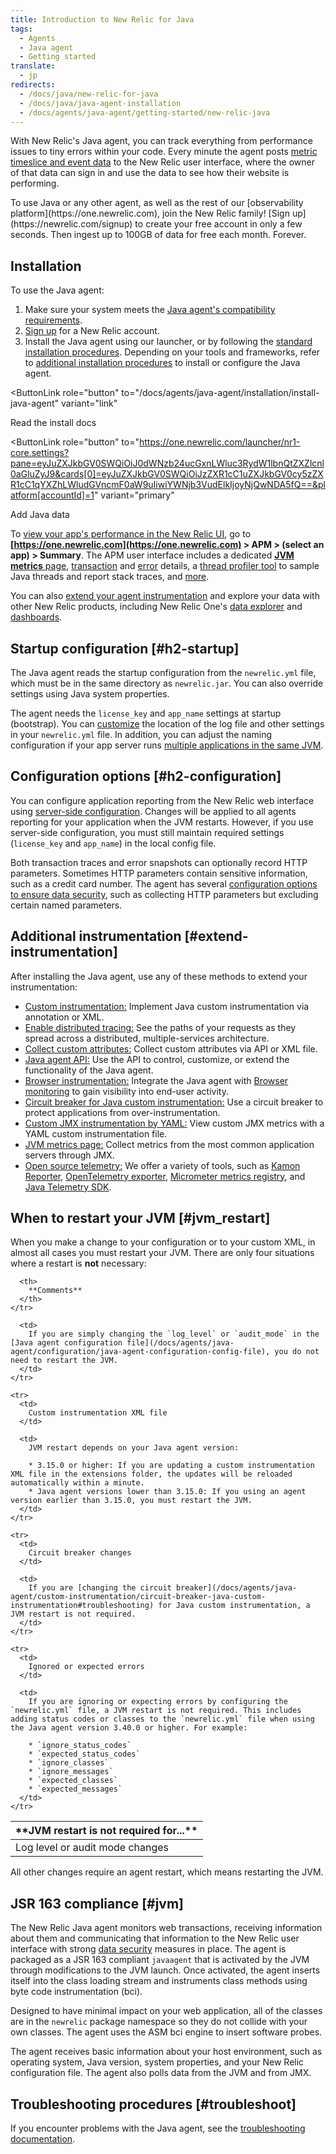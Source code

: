 ```yaml
---
title: Introduction to New Relic for Java
tags:
  - Agents
  - Java agent
  - Getting started
translate:
  - jp
redirects:
  - /docs/java/new-relic-for-java
  - /docs/java/java-agent-installation
  - /docs/agents/java-agent/getting-started/new-relic-java
---
```


With New Relic's Java agent, you can track everything from performance issues to tiny errors within your code. Every minute the agent posts [metric timeslice and event data](/docs/data-analysis/metrics/analyze-your-metrics/data-collection-metric-timeslice-event-data) to the New Relic user interface, where the owner of that data can sign in and use the data to see how their website is performing.

<Callout variant="tip">
  To use Java or any other agent, as well as the rest of our [observability platform](https://one.newrelic.com), join the New Relic family! [Sign up](https://newrelic.com/signup) to create your free account in only a few seconds. Then ingest up to 100GB of data for free each month. Forever.
</Callout>

## Installation

To use the Java agent:

1. Make sure your system meets the [Java agent's compatibility requirements](/docs/compatibility-requirements-java-agent).
2. [Sign up](/docs/accounts-partnerships/accounts/account-setup/creating-your-new-relic-account) for a New Relic account.
3. Install the Java agent using our launcher, or by following the [standard installation procedures](/docs/agents/java-agent/installation/java-agent-manual-installation). Depending on your tools and frameworks, refer to [additional installation procedures](/docs/agents/java-agent/additional-installation) to install or configure the Java agent.

<ButtonLink
  role="button"
  to="/docs/agents/java-agent/installation/install-java-agent"
  variant="link"
>
  Read the install docs
</ButtonLink>

<ButtonLink
  role="button"
  to="https://one.newrelic.com/launcher/nr1-core.settings?pane=eyJuZXJkbGV0SWQiOiJ0dWNzb24ucGxnLWluc3RydW1lbnQtZXZlcnl0aGluZyJ9&cards[0]=eyJuZXJkbGV0SWQiOiJzZXR1cC1uZXJkbGV0cy5zZXR1cC1qYXZhLWludGVncmF0aW9uIiwiYWNjb3VudElkIjoyNjQwNDA5fQ==&platform[accountId]=1"
  variant="primary"
>
  Add Java data
</ButtonLink>

To [view your app's performance in the New Relic UI](/docs/apm/applications-menu/monitoring/apm-overview-page), go to **[https://one.newrelic.com](https://one.newrelic.com) > APM > (select an app) > Summary**. The APM user interface includes a dedicated [**JVM metrics** page](/docs/agents/java-agent/features/jvm-metrics-page), [transaction](/docs/apm/transactions) and [error](/docs/apm/applications-menu/error-analytics/introduction-error-analytics) details, a [thread profiler tool](/docs/apm/applications-menu/events/thread-profiler-tool) to sample Java threads and report stack traces, and [more](/docs/apm/applications-menu).

You can also [extend your agent instrumentation](#extend-instrumentation) and explore your data with other New Relic products, including New Relic One's [data explorer](/docs/query-your-data/explore-query-data/data-explorer/introduction-data-explorer) and [dashboards](/docs/query-your-data/explore-query-data/dashboards/introduction-new-relic-one-dashboards).

## Startup configuration [#h2-startup]

The Java agent reads the startup configuration from the `newrelic.yml` file, which must be in the same directory as `newrelic.jar`. You can also override settings using Java system properties.

The agent needs the `license_key` and `app_name` settings at startup (bootstrap). You can [customize](/docs/agents/java-agent/configuration/java-agent-configuration-config-file) the location of the log file and other settings in your `newrelic.yml` file. In addition, you can adjust the naming configuration if your app server runs [multiple applications in the same JVM](/docs/agents/java-agent/configuration/automatic-application-naming).

## Configuration options [#h2-configuration]

You can configure application reporting from the New Relic web interface using [server-side configuration](/docs/agents/manage-apm-agents/configuration/server-side-agent-configuration). Changes will be applied to all agents reporting for your application when the JVM restarts. However, if you use server-side configuration, you must still maintain required settings (`license_key` and `app_name`) in the local config file.

Both transaction traces and error snapshots can optionally record HTTP parameters. Sometimes HTTP parameters contain sensitive information, such as a credit card number. The agent has several [configuration options to ensure data security](/docs/agents/java-agent/getting-started/apm-agent-security-java), such as collecting HTTP parameters but excluding certain named parameters.

## Additional instrumentation [#extend-instrumentation]

After installing the Java agent, use any of these methods to extend your instrumentation:

* [Custom instrumentation:](/docs/agents/manage-apm-agents/agent-metrics/custom-instrumentation) Implement Java custom instrumentation via annotation or XML.
* [Enable distributed tracing](/docs/apm/distributed-tracing/getting-started/introduction-distributed-tracing)[:](/docs/agents/manage-apm-agents/agent-metrics/collect-custom-attributes) See the paths of your requests as they spread across a distributed, multiple-services architecture.
* [Collect custom attributes:](/docs/agents/manage-apm-agents/agent-metrics/collect-custom-attributes) Collect custom attributes via API or XML file.
* [Java agent API:](/docs/agents/java-agent/custom-instrumentation/java-agent-api) Use the API to control, customize, or extend the functionality of the Java agent.
* [Browser instrumentation:](/docs/browser/new-relic-browser/page-load-timing-resources/page-load-timing-process) Integrate the Java agent with [Browser monitoring](/docs/browser/new-relic-browser/getting-started/new-relic-browser) to gain visibility into end-user activity.
* [Circuit breaker for Java custom instrumentation:](/docs/agents/java-agent/custom-instrumentation/circuit-breaker-java-custom-instrumentation) Use a circuit breaker to protect applications from over-instrumentation.
* [Custom JMX instrumentation by YAML:](/docs/agents/java-agent/custom-instrumentation/custom-jmx-instrumentation-yaml) View custom JMX metrics with a YAML custom instrumentation file.
* [JVM metrics page:](/docs/apm/applications-menu/monitoring/jvm-metrics-page) Collect metrics from the most common application servers through JMX.
* [Open source telemetry:](/docs/integrations/open-source-telemetry-integrations/get-started/introduction-new-relics-open-source-telemetry-integrations) We offer a variety of tools, such as [Kamon Reporter](/docs/integrations/open-source-telemetry-integrations/open-source-telemetry-integration-list/kamon-reporter), [OpenTelemetry exporter](/docs/integrations/open-source-telemetry-integrations/open-source-telemetry-integration-list/new-relics-opentelemetry-integration), [Micrometer metrics registry](/docs/integrations/open-source-telemetry-integrations/open-source-telemetry-integration-list/new-relics-micrometer-integration), and [Java Telemetry SDK](/docs/data-ingest-apis/get-data-new-relic/new-relic-sdks/telemetry-sdks-send-custom-telemetry-data-new-relic).

## When to restart your JVM [#jvm_restart]

When you make a change to your configuration or to your custom XML, in almost all cases you must restart your JVM. There are only four situations where a restart is **not** necessary:

<table>
  <thead>
    <tr>
      <th style={{ width: "200px" }}>
        **JVM restart is not required for...**
      </th>

      <th>
        **Comments**
      </th>
    </tr>
  </thead>

  <tbody>
    <tr>
      <td>
        Log level or audit mode changes
      </td>

      <td>
        If you are simply changing the `log_level` or `audit_mode` in the [Java agent configuration file](/docs/agents/java-agent/configuration/java-agent-configuration-config-file), you do not need to restart the JVM.
      </td>
    </tr>

    <tr>
      <td>
        Custom instrumentation XML file
      </td>

      <td>
        JVM restart depends on your Java agent version:

        * 3.15.0 or higher: If you are updating a custom instrumentation XML file in the extensions folder, the updates will be reloaded automatically within a minute.
        * Java agent versions lower than 3.15.0: If you using an agent version earlier than 3.15.0, you must restart the JVM.
      </td>
    </tr>

    <tr>
      <td>
        Circuit breaker changes
      </td>

      <td>
        If you are [changing the circuit breaker](/docs/agents/java-agent/custom-instrumentation/circuit-breaker-java-custom-instrumentation#troubleshooting) for Java custom instrumentation, a JVM restart is not required.
      </td>
    </tr>

    <tr>
      <td>
        Ignored or expected errors
      </td>

      <td>
        If you are ignoring or expecting errors by configuring the `newrelic.yml` file, a JVM restart is not required. This includes adding status codes or classes to the `newrelic.yml` file when using the Java agent version 3.40.0 or higher. For example:

        * `ignore_status_codes`
        * `expected_status_codes`
        * `ignore_classes`
        * `ignore_messages`
        * `expected_classes`
        * `expected_messages`
      </td>
    </tr>
  </tbody>
</table>

All other changes require an agent restart, which means restarting the JVM.

## JSR 163 compliance [#jvm]

The New Relic Java agent monitors web transactions, receiving information about them and communicating that information to the New Relic user interface with strong [data security](/docs/accounts-partnerships/accounts/security/data-security) measures in place. The agent is packaged as a JSR 163 compliant `javaagent` that is activated by the JVM through modifications to the JVM launch. Once activated, the agent inserts itself into the class loading stream and instruments class methods using byte code instrumentation (bci).

Designed to have minimal impact on your web application, all of the classes are in the `newrelic` package namespace so they do not collide with your own classes. The agent uses the ASM bci engine to insert software probes.

The agent receives basic information about your host environment, such as operating system, Java version, system properties, and your New Relic configuration file. The agent also polls data from the JVM and from JMX.

## Troubleshooting procedures [#troubleshoot]

If you encounter problems with the Java agent, see the [troubleshooting documentation](/docs/agents/java-agent/troubleshooting).
